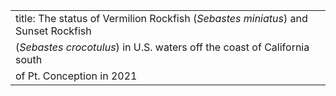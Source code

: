 ---
title: The status of Vermilion Rockfish (_Sebastes miniatus_) and Sunset Rockfish 
(_Sebastes crocotulus_) in U.S. waters off the coast of California south
  of Pt. Conception in 2021
---